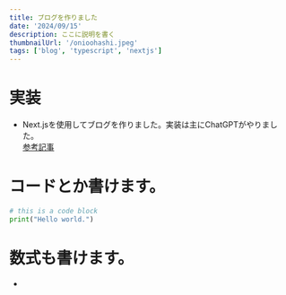 ```yaml
---
title: ブログを作りました
date: '2024/09/15'
description: ここに説明を書く
thumbnailUrl: '/onioohashi.jpeg'
tags: ['blog', 'typescript', 'nextjs']
---
```


# 実装
  - Next.jsを使用してブログを作りました。実装は主にChatGPTがやりました。<br/>
  [参考記事](https://blog.jetbrains.com/webstorm/2021/10/building-a-blog-with-next-js-and-mdx/)


# コードとか書けます。

```python:test.py
# this is a code block
print("Hello world.")
```

# 数式も書けます。

- <Math inline math="\TeX" />

<Math math="\TeX" />
